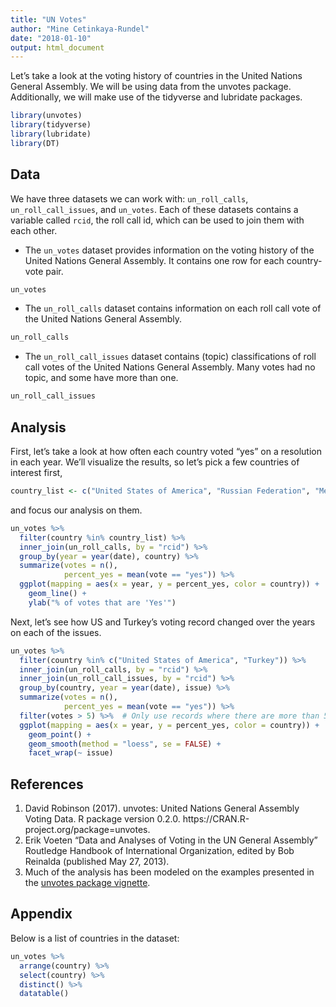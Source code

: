 ```yaml
---
title: "UN Votes"
author: "Mine Cetinkaya-Rundel"
date: "2018-01-10"
output: html_document
---
```


Let's take a look at the voting history of countries in the United Nations General Assembly. We will be using data from the unvotes package. Additionally, we will make use of the tidyverse and lubridate packages.

```r
library(unvotes)
library(tidyverse)
library(lubridate)
library(DT)
```

## Data

We have three datasets we can work with: `un_roll_calls`, `un_roll_call_issues`, and `un_votes`. Each of these datasets contains a variable called `rcid`, the roll call id, which can be used to join them with each other.

- The `un_votes` dataset provides information on the voting history of the United Nations General Assembly. It contains one row for each country-vote pair.

```r
un_votes
```

- The `un_roll_calls` dataset contains information on each roll call vote of the United Nations General Assembly.

```r
un_roll_calls
```

- The `un_roll_call_issues` dataset contains (topic) classifications of roll call votes of the United Nations General Assembly. Many votes had no topic, and some have more than one.

```r
un_roll_call_issues
```

## Analysis

First, let's take a look at how often each country voted "yes" on a resolution in each year. We'll visualize the results, so let's pick a few countries of interest first,

```r
country_list <- c("United States of America", "Russian Federation", "Mexico", "Turkey")
```

and focus our analysis on them.

```r
un_votes %>%
  filter(country %in% country_list) %>%
  inner_join(un_roll_calls, by = "rcid") %>%
  group_by(year = year(date), country) %>%
  summarize(votes = n(),
            percent_yes = mean(vote == "yes")) %>%
  ggplot(mapping = aes(x = year, y = percent_yes, color = country)) +
    geom_line() +
    ylab("% of votes that are 'Yes'")
```

Next, let's see how US and Turkey's voting record changed over the years on each of the issues.

```r
un_votes %>%
  filter(country %in% c("United States of America", "Turkey")) %>%
  inner_join(un_roll_calls, by = "rcid") %>%
  inner_join(un_roll_call_issues, by = "rcid") %>%
  group_by(country, year = year(date), issue) %>%
  summarize(votes = n(),
            percent_yes = mean(vote == "yes")) %>%
  filter(votes > 5) %>%  # Only use records where there are more than 5 votes
  ggplot(mapping = aes(x = year, y = percent_yes, color = country)) +
    geom_point() +
    geom_smooth(method = "loess", se = FALSE) +
    facet_wrap(~ issue)
```

## References

1. David Robinson (2017). unvotes: United Nations General Assembly Voting Data. R package version 0.2.0. https://CRAN.R-project.org/package=unvotes.
2. Erik Voeten "Data and Analyses of Voting in the UN General Assembly" Routledge Handbook of International Organization, edited by Bob Reinalda (published May 27, 2013).
3. Much of the analysis has been modeled on the examples presented in the [unvotes package vignette](https://cran.r-project.org/web/packages/unvotes/vignettes/unvotes.html).

## Appendix

Below is a list of countries in the dataset:

```r
un_votes %>% 
  arrange(country) %>% 
  select(country) %>%
  distinct() %>%
  datatable()
```
